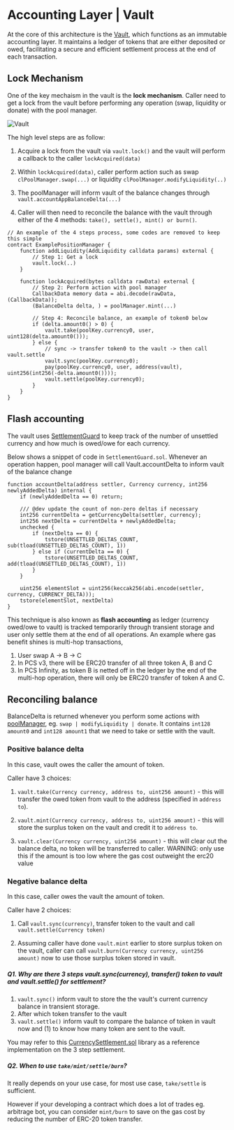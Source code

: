 # Accounting Layer | Vault

At the core of this architecture is the 
[Vault](https://github.com/pancakeswap/infinity-core/blob/main/src/Vault.sol), which functions as an immutable accounting layer. It maintains a ledger of tokens that are either deposited or owed, facilitating a secure and efficient settlement process at the end of each transaction.

## Lock Mechanism 

One of the key mechaism in the vault is the **lock mechanism**. Caller need to get a lock from the vault before performing any operation (swap, liquidity or donate) with the pool manager.

![Vault](/infinity/vault.png)

The high level steps are as follow: 

1. Acquire a lock from the vault via `vault.lock()` and the vault will perform a callback to the caller `lockAcquired(data)` 

2. Within `lockAcquired(data)`, caller perform action such as swap `clPoolManager.swap(...)` or liquidity `clPoolManager.modifyLiquidity(..)`

3. The poolManager will inform vault of the balance changes through `vault.accountAppBalanceDelta(...)`

4. Caller will then need to reconcile the balance with the vault through either of the 4 methods: `take(), settle(), mint() or burn()`.
 
```solidity
// An example of the 4 steps process, some codes are removed to keep this simple
contract ExamplePositionManager {
    function addLiquidity(AddLiquidity calldata params) external {
        // Step 1: Get a lock
        vault.lock(..)
    }

    function lockAcquired(bytes calldata rawData) external {
        // Step 2: Perform action with pool manager
        CallbackData memory data = abi.decode(rawData, (CallbackData));
        (BalanceDelta delta, ) = poolManager.mint(...)

        // Step 4: Reconcile balance, an example of token0 below
        if (delta.amount0() > 0) {
            vault.take(poolKey.currency0, user, uint128(delta.amount0()));
        } else {
            // sync -> transfer token0 to the vault -> then call vault.settle
            vault.sync(poolKey.currency0);
            pay(poolKey.currency0, user, address(vault), uint256(int256(-delta.amount0())));
            vault.settle(poolKey.currency0);
        }
    }
}
```

## Flash accounting 

The vault uses [SettlementGuard](https://github.com/pancakeswap/infinity-core/blob/main/src/libraries/SettlementGuard.sol) to keep track of the number of unsettled currency and how much is owed/owe for each currency. 

Below shows a snippet of code in `SettlementGuard.sol`. Whenever an operation happen, pool manager will call Vault.accountDelta to inform vault of the balance change 
```solidity
function accountDelta(address settler, Currency currency, int256 newlyAddedDelta) internal {
    if (newlyAddedDelta == 0) return;

    /// @dev update the count of non-zero deltas if necessary
    int256 currentDelta = getCurrencyDelta(settler, currency);
    int256 nextDelta = currentDelta + newlyAddedDelta;
    unchecked {
        if (nextDelta == 0) {
            tstore(UNSETTLED_DELTAS_COUNT, sub(tload(UNSETTLED_DELTAS_COUNT), 1))
        } else if (currentDelta == 0) {
            tstore(UNSETTLED_DELTAS_COUNT, add(tload(UNSETTLED_DELTAS_COUNT), 1))
        }
    }

    uint256 elementSlot = uint256(keccak256(abi.encode(settler, currency, CURRENCY_DELTA)));
    tstore(elementSlot, nextDelta)
}
```

This technique is also known as **flash accounting** as ledger (currency owed/owe to vault) is tracked temporarily through transient storage and user only 
settle them at the end of all operations. An example where gas benefit shines is multi-hop transactions, 

1. User swap A -> B -> C
2. In PCS v3, there will be ERC20 transfer of all three token A, B and C 
3. In PCS Infinity, as token B is netted off in the ledger by the end of the multi-hop operation, there will only be ERC20 transfer of token A and C. 

## Reconciling balance

BalanceDelta is returned whenever you perform some actions with [poolManager](https://github.com/pancakeswap/infinity-core/blob/main/src/pool-cl/CLPoolManager.sol), eg. `swap | modifyLiquidity | donate`. It contains `int128 amount0` and `int128 amount1` that we need to take or settle with the vault.

### Positive balance delta
In this case, vault owes the caller the amount of token. 

Caller have 3 choices:

1. `vault.take(Currency currency, address to, uint256 amount)` - this will transfer the owed token from vault to the address (specified in `address to`). 

2. `vault.mint(Currency currency, address to, uint256 amount)` - this will store the surplus token on the vault and credit it to `address to`.

3. `vault.clear(Currency currency, uint256 amount)` - this will clear out the balance delta, no token will be transferred to caller. WARNING: only use this if the amount is too low where the gas cost outweight the erc20 value

### Negative balance delta
In this case, caller owes the vault the amount of token. 

Caller have 2 choices:

1. Call `vault.sync(currency)`, transfer token to the vault and call `vault.settle(Currency token)`

2. Assuming caller have done `vault.mint` earlier to store surplus token on the vault, caller can call `vault.burn(Currency currency, uint256 amount)` now to use those surplus token stored in vault.

##### Q1. Why are there 3 steps vault.sync(currency), transfer() token to vault and vault.settle() for settlement?

1. `vault.sync()` inform vault to store the the vault's current currency balance in transient storage. 
2. After which token transfer to the vault 
3. `vault.settle()` inform vault to compare the balance of token in vault now and (1) to know how many token are sent to the vault.

You may refer to this [CurrencySettlement.sol](https://github.com/pancakeswap/infinity-core/blob/main/test/helpers/CurrencySettlement.sol) library as a reference implementation on the 3 step settlement.

##### Q2. When to use `take/mint/settle/burn`?

It really depends on your use case, for most use case, `take/settle` is sufficient. 

However if your developing a contract which does a lot of trades eg. arbitrage bot, you can consider `mint/burn` to save on the gas cost by reducing the number of ERC-20 token transfer.
